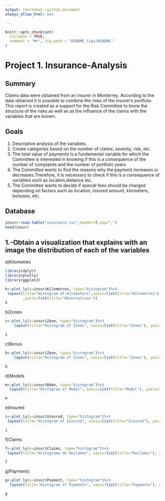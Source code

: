 ```yaml
---
output: rmarkdown::github_document
always_allow_html: yes

---
```


<!-- README.md is generated from README.Rmd. Please edit that file -->

```r
knitr::opts_chunk$set(
  collapse = TRUE,
  comment = "#>", fig.path = "README_figs/README-"
)
```

# Project 1. Insurance-Analysis

<!-- badges: start -->
<!-- badges: end -->

## Summary
Claims data were obtained from an insurer in Monterrey. According to the
data obtained it is possible to combine the risks of the insurer's portfolio. This report is
created as a support for the Risk Committee to know the structure of the risks as well as
as the influence of the claims with the variables that are known.

## Goals
1. Descriptive analysis of the variables.
2. Create categories based on the number of claims, severity, risk, etc.
3. The total value of payments is a fundamental variable for which the Committee is interested
in knowing if this is a consequence of the number of complaints and the number of
portfolio years
4. The Committee wants to find the reasons why the payment increases or decreases.Therefore, it is necessary to check if this is a consequence of variables such as location,distance etc.
5. The Committee wants to decide if special fees should be charged depending on factors
such as location, insured amount, kilometers, bonuses, etc.

## Database

```r
insur<-read.table("insurance.csv",header=T,sep=",")
head(insur)

```
## 1.-Obtain a visualization that explains with an image the distribution of each of the variables

a)Kilometres


```r

library(dplyr)
library(plotly)
library(ggplot2)

k<-plot_ly(x=insur$Kilometres, type="histogram")%>%
 layout(title="Histogram of Kilometers",xaxis=list(title="Kilometres")
        ,yaxis=list(title="Observations"))
k
```

b)Zones

```r

z<-plot_ly(x=insur$Zone, type="histogram")%>%
    layout(title="Histogram of Zones", xaxis=list(title="Zones"), yaxis=list(title="Observations"))

z
```
c)Bonus

```r

b<-plot_ly(x=insur$Zone, type="histogram")%>%
    layout(title="Histogram of Zones", xaxis=list(title="Zones"), yaxis=list(title="Observations"))

b
```
d)Models

```r

m<-plot_ly(x=insur$Make, type="histogram")%>%
  layout(title="Histogram of Model", xaxis=list(title="Model"), yaxis=list(title="Observations"))

m
```
e)Insured

```r

i<-plot_ly(x=insur$Insured, type="histogram")%>%
 layout(title="Histogram of Insured", xaxis=list(title="Insured"), yaxis=list(title="Observations"))

i
```
f)Claims

```r

f<-plot_ly(x=insur$Claims, type="histogram")%>%
 layout(title="Histograma de Reclamos", xaxis=list(title="Reclamos"), yaxis=list(title="Observaciones"))

f
```
g)Payments
```r

g<-plot_ly(x=insur$Payment, type="histogram")%>%
  layout(title="Histogram of Payments", xaxis=list(title="Payments"), yaxis=list(title="Observations"))

g
```


